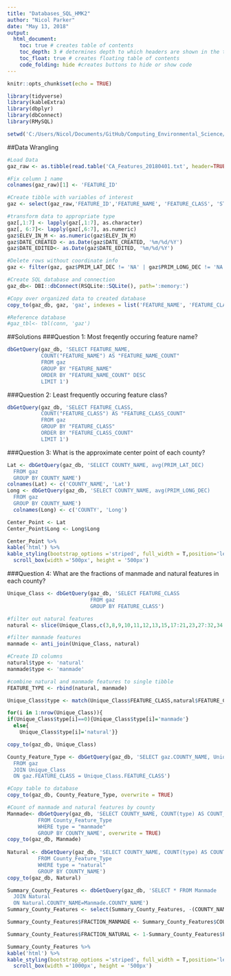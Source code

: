 ---
title: "Databases_SQL_HMK2"
author: "Nicol Parker"
date: "May 13, 2018"
output: 
  html_document:
    toc: true # creates table of contents
    toc_depth: 3 # determines depth to which headers are shown in the table of contents (here ##)
    toc_float: true # creates floating table of contents
    code_folding: hide #creates buttons to hide or show code
---

```{r setup, include=FALSE}
knitr::opts_chunk$set(echo = TRUE)
```

```{r, echo=FALSE, message=FALSE, warning=FALSE, results='hide'}
library(tidyverse)
library(kableExtra)
library(dbplyr)
library(dbConnect)
library(RMySQL)

setwd('C:/Users/Nicol/Documents/GitHub/Computing_Environmental_Science/Databases_SQL_HMK2/')
```

##Data Wrangling
```{r, echo=FALSE, message=FALSE, warning=FALSE, results='hide'}
#Load Data
gaz_raw <- as.tibble(read.table('CA_Features_20180401.txt', header=TRUE, sep = '|', fill = TRUE))

#Fix column 1 name
colnames(gaz_raw)[1] <- 'FEATURE_ID'

#Create tibble with variables of interest
gaz <- select(gaz_raw,'FEATURE_ID','FEATURE_NAME', 'FEATURE_CLASS', 'STATE_ALPHA', 'COUNTY_NAME', 'PRIM_LAT_DEC','PRIM_LONG_DEC','SOURCE_LAT_DEC', 'SOURCE_LONG_DEC', 'ELEV_IN_M', 'MAP_NAME', 'DATE_CREATED', 'DATE_EDITED')

#transform data to appropriate type
gaz[,1:7] <- lapply(gaz[,1:7], as.character)
gaz[, 6:7]<- lapply(gaz[,6:7], as.numeric)
gaz$ELEV_IN_M <- as.numeric(gaz$ELEV_IN_M)
gaz$DATE_CREATED <- as.Date(gaz$DATE_CREATED, '%m/%d/%Y')
gaz$DATE_EDITED<- as.Date(gaz$DATE_EDITED, '%m/%d/%Y')

#Delete rows without coordinate info
gaz <- filter(gaz, gaz$PRIM_LAT_DEC != 'NA' | gaz$PRIM_LONG_DEC != 'NA')

#Create SQL database and connection
gaz_db<- DBI::dbConnect(RSQLite::SQLite(), path=':memory:')

#Copy over organized data to created database
copy_to(gaz_db, gaz, 'gaz', indexes = list('FEATURE_NAME', 'FEATURE_CLASS'))

#Reference database
#gaz_tbl<- tbl(conn, 'gaz')


```

##Solutions
###Question 1: Most freqently occuring feature name?
```{r}
dbGetQuery(gaz_db, 'SELECT FEATURE_NAME, 
           COUNT("FEATURE_NAME") AS "FEATURE_NAME_COUNT"
           FROM gaz
           GROUP BY "FEATURE_NAME"
           ORDER BY "FEATURE_NAME_COUNT" DESC
           LIMIT 1')
```


###Question 2: Least frequently occuring feature class?
```{r}
dbGetQuery(gaz_db, 'SELECT FEATURE_CLASS, 
           COUNT("FEATURE_CLASS") AS "FEATURE_CLASS_COUNT"
           FROM gaz
           GROUP BY "FEATURE_CLASS"
           ORDER BY "FEATURE_CLASS_COUNT"
           LIMIT 1')
```

###Question 3: What is the approximate center point of each county?
```{r, results = 'hide'}
Lat <- dbGetQuery(gaz_db, 'SELECT COUNTY_NAME, avg(PRIM_LAT_DEC)
  FROM gaz  
  GROUP BY COUNTY_NAME')
colnames(Lat) <- c('COUNTY_NAME', 'Lat')
Long <- dbGetQuery(gaz_db, 'SELECT COUNTY_NAME, avg(PRIM_LONG_DEC)
  FROM gaz  
  GROUP BY COUNTY_NAME')
  colnames(Long) <- c('COUNTY', 'Long')

Center_Point <- Lat
Center_Point$Long <- Long$Long
```

```{r}
Center_Point %>%
kable('html') %>%
kable_styling(bootstrap_options ='striped', full_width = T,position='left')%>%
  scroll_box(width ='500px', height = '500px')

```

###Question 4: What are the fractions of manmade and natural features in each county?
```{r, results='hide', message=FALSE}
Unique_Class <- dbGetQuery(gaz_db, 'SELECT FEATURE_CLASS
                           FROM gaz
                           GROUP BY FEATURE_CLASS')

#filter out natural features
natural <- slice(Unique_Class,c(3,8,9,10,11,12,13,15,17:21,23,27:32,34:37,39,40:41,46,48,49,52:55,61))

#filter manmade features
manmade <- anti_join(Unique_Class, natural)

#Create ID columns
natural$type <- 'natural'
manmade$type <- 'manmade'

#combine natural and manmade features to single tibble
FEATURE_TYPE <- rbind(natural, manmade)

Unique_Class$type <- match(Unique_Class$FEATURE_CLASS,natural$FEATURE_CLASS, nomatch = 0)

for(i in 1:nrow(Unique_Class)){ 
if(Unique_Class$type[i]==0){Unique_Class$type[i]='manmade'}
  else{
    Unique_Class$type[i]='natural'}}

copy_to(gaz_db, Unique_Class)

County_Feature_Type <- dbGetQuery(gaz_db, 'SELECT gaz.COUNTY_NAME, Unique_Class.type
  FROM gaz 
  JOIN Unique_Class
  ON gaz.FEATURE_CLASS = Unique_Class.FEATURE_CLASS')

#Copy table to database
copy_to(gaz_db, County_Feature_Type, overwrite = TRUE)

#Count of manmade and natural features by county
Manmade<- dbGetQuery(gaz_db, 'SELECT COUNTY_NAME, COUNT(type) AS COUNT_TYPE_MANMADE
          FROM County_Feature_Type
          WHERE type = "manmade"
          GROUP BY COUNTY_NAME', overwrite = TRUE)
copy_to(gaz_db, Manmade)
  
Natural <- dbGetQuery(gaz_db, 'SELECT COUNTY_NAME, COUNT(type) AS COUNT_TYPE_NATURAL
          FROM County_Feature_Type
          WHERE type = "natural"
          GROUP BY COUNTY_NAME')
copy_to(gaz_db, Natural)

Summary_County_Features <- dbGetQuery(gaz_db, 'SELECT * FROM Manmade
  JOIN Natural
  ON Natural.COUNTY_NAME=Manmade.COUNTY_NAME')
Summary_County_Features <- select(Summary_County_Features, -(COUNTY_NAME..3))

Summary_County_Features$FRACTION_MANMADE <- Summary_County_Features$COUNT_TYPE_MANMADE/(Summary_County_Features$COUNT_TYPE_MANMADE + Summary_County_Features$COUNT_TYPE_NATURAL)

Summary_County_Features$FRACTION_NATURAL <- 1-Summary_County_Features$FRACTION_MANMADE
```

```{r}
Summary_County_Features %>%
kable('html') %>%
kable_styling(bootstrap_options ='striped', full_width = T,position='left')%>%
  scroll_box(width ='1000px', height = '500px')

```